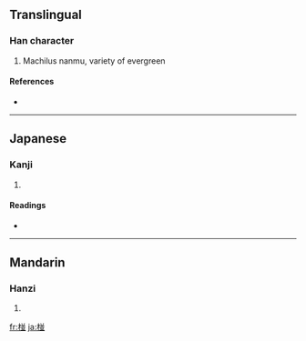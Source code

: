 ==Translingual==

===Han character===
{{Han char|rn=75|rad=木|as=08|sn=12|four=4891<sub>2</sub>|canj=木廿廿金 (DTTC)}}

# Machilus nanmu, variety of evergreen

====References====
* {{Han ref|kx=0537.131|hdz=21238.030|uh=692A|ud=26922|bh=D9AE|bd=55726}}

----

==Japanese==

===Kanji===
{{ja-kanji|grade=|rs=木08}}

# {{defn|Japanese}}

====Readings====
* {{ja-readings|on=|kun=[[くぬぎ]] (kunugi)}}

----

==Mandarin==

===Hanzi===
{{cmn-hanzi|pin=[[pèng]] ([[peng4]])|wg=p'eng<sup>4</sup>}}

# {{defn|Mandarin}}

[[fr:椪]]
[[ja:椪]]
